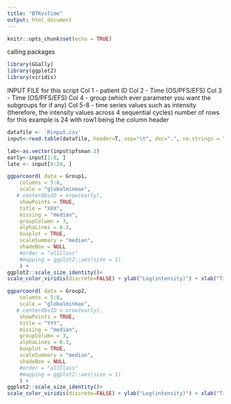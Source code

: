 ```yaml
---
title: "BTKvsTime"
output: html_document
---
```


```r
knitr::opts_chunk$set(echo = TRUE)
```

calling packages
```r
library(GGally)
library(ggplot2)
library(viridis)
```
INPUT FILE for this script
Col 1 - patient ID 
Col 2 - Time (OS/PFS/EFS)
Col 3 - Time (OS/PFS/EFS)
Col 4 - group (which ever parameter you want the subgroups for if any)
Col 5-8 - time series values such as intensity (therefore, the intensity values across 4 sequential cycles)
number of rows for this example is 24 with row1 being the column header
```r
datafile <- 'Rinput.csv'
input<-read.table(datafile, header=T, sep="\t", dec=".", na.strings = "NA")
```

```r
lab<-as.vector(input$pfsman.1)
early<-input[1:8, ]
late <- input[9:24, ]
```

```r
ggparcoord( data = Group1,
    columns = 5:8, 
    scale = "globalminmax",
   # centerObsID = nrow(early),
    showPoints = TRUE, 
    title = "XXX",
    missing = "median",
    groupColumn = 3,
    alphaLines = 0.3,
    boxplot = TRUE,
    scaleSummary = "median",
    shadeBox = NULL
    #order = "allClass"
    #mapping = ggplot2::aes(size = 1)
    ) +
ggplot2::scale_size_identity()+
scale_color_viridis(discrete=FALSE) + ylab("Log(intensity)") + xlab("Timepoints") ## change axis legends
```

```r
ggparcoord( data = Group2,
    columns = 5:8, 
    scale = "globalminmax",
   # centerObsID = nrow(early),
    showPoints = TRUE, 
    title = "YYY",
    missing = "median",
    groupColumn = 3,
    alphaLines = 0.3,
    boxplot = TRUE,
    scaleSummary = "median",
    shadeBox = NULL
    #order = "allClass"
    #mapping = ggplot2::aes(size = 1)
    ) +
ggplot2::scale_size_identity()+
scale_color_viridis(discrete=FALSE) + ylab("Log(intensity)") + xlab("Timepoints") ## change axis legends
```


